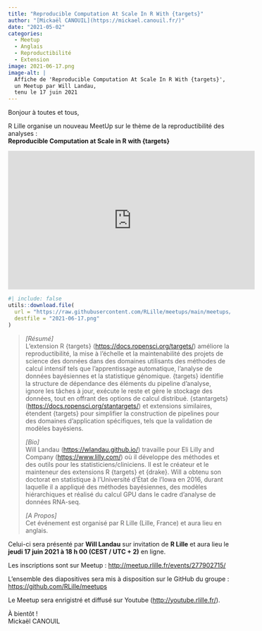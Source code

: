 ```yaml
---
title: "Reproducible Computation At Scale In R With {targets}"
author: "[Mickaël CANOUIL](https://mickael.canouil.fr/)"
date: "2021-05-02"
categories:
  - Meetup
  - Anglais
  - Reproductibilité
  - Extension
image: 2021-06-17.png
image-alt: |
  Affiche de 'Reproducible Computation At Scale In R With {targets}',
  un Meetup par Will Landau,
  tenu le 17 juin 2021
---
```


Bonjour à toutes et tous,
 
R Lille  organise un nouveau MeetUp sur le thème de la reproductibilité des analyses&nbsp;:  
**Reproducible Computation at Scale in R with {targets}**

<center>
<iframe width="560" height="315" src="https://www.youtube.com/embed/FODSavXGjYg" title="YouTube video player" frameborder="0" allow="accelerometer; autoplay; clipboard-write; encrypted-media; gyroscope; picture-in-picture" allowfullscreen></iframe>
</center>

```r
#| include: false
utils::download.file(
  url = "https://raw.githubusercontent.com/RLille/meetups/main/meetups/2021-06-17/ads/2021-06-17.png",
  destfile = "2021-06-17.png"
)
```

<!-- <center>
![Affiche Événement](2021-06-17.png)
</center> -->

> _[Résumé]_  
> L'extension R {targets} (<https://docs.ropensci.org/targets/>) améliore la reproductibilité, la mise à l'échelle et la maintenabilité des projets de science des données dans des domaines utilisants des méthodes de calcul intensif tels que l'apprentissage automatique, l'analyse de données bayésiennes et la statistique génomique. 
> {targets} identifie la structure de dépendance des éléments du pipeline d'analyse, ignore les tâches à jour, exécute le reste et gère le stockage des données, tout en offrant des options de calcul distribué.
> {stantargets} (<https://docs.ropensci.org/stantargets/>) et extensions similaires, étendent {targets} pour simplifier la construction de pipelines pour des domaines d'application spécifiques, tels que la validation de modèles bayésiens.
> 
> _[Bio]_  
> Will Landau (<https://wlandau.github.io/>) travaille pour Eli Lilly and Company (<https://www.lilly.com/>) où il développe des méthodes et des outils pour les statisticiens/cliniciens.
> Il est le créateur et le mainteneur des extensions R {targets} et {drake}.
> Will a obtenu son doctorat en statistique à l'Université d'État de l'Iowa en 2016, durant laquelle il a appliqué des méthodes bayésiennes, des modèles hiérarchiques et réalisé du calcul GPU dans le cadre d'analyse de données RNA-seq.
> 
> _[A Propos]_  
> Cet événement est organisé par R Lille (Lille, France) et aura lieu en anglais.

Celui-ci sera présenté par **Will Landau** sur invitation de __R Lille__ et aura lieu le **jeudi 17 juin 2021 à 18 h 00 (CEST / UTC + 2)** en ligne.

Les inscriptions sont sur Meetup&nbsp;: <http://meetup.rlille.fr/events/277902715/>

L'ensemble des diapositives sera mis à disposition sur le GitHub du groupe&nbsp;: <https://github.com/RLille/meetups>

Le Meetup sera enrigistré et diffusé sur Youtube (<http://youtube.rlille.fr/>).

À bientôt&nbsp;!  
Mickaël CANOUIL

